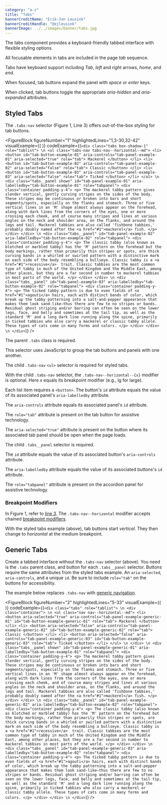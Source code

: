 ```yaml
---
category: "a-z"
title: "Tabs"
bannerCreditName: "Erik-Jan Leusink"
bannerCreditHandle: "@ejleusink" 
bannerImage: ../../images/banner/tabs.jpg
---
```



<TextBlock>

The tabs component provides a keyboard-friendly tabbed interface with flexible styling options. 

</TextBlock>

<AccessibilitySpotlight>

All focusable elements in tabs are included in the page *tab* sequence.

Tabs have keyboard support including *Tab*, *left* and *right* arrows, *home*, and *end*.

When focused, tab buttons expand the panel with *space* or *enter* keys.

When clicked, tab buttons toggle the appropriate *aria-hidden* and *aria-expanded* attributes.

</AccessibilitySpotlight>

<Divider id="styled-tabs" />

<TextBlock>

## Styled Tabs

The `.tabs-nav` selector (Figure 1, Line 3) offers out-of-the-box styling for tab buttons.  

</TextBlock>

<FigureBlock
    figureNumber="1"
    highlightedLines="1,3-30,32-42"
    visualExample={(
        <Styled />
    )}
    codeExample={(`
        <div class="tabs box-shadow-1" role="tablist"> \n
            <ul class="tabs-nav tabs-nav--horizontal--md">
                <li>
                    <button
                        id="tab-button-example-01"
                        aria-controls="tab-panel-example-01"
                        aria-selected="true"
                        role="tab">
                            Mackerel
                    </button>
                </li>
                <li>
                    <button
                        id="tab-button-example-02"
                        aria-controls="tab-panel-example-02"
                        aria-selected="false"
                        role="tab">
                            Classic
                    </button>
                </li>
                <li>
                    <button id="tab-button-example-03"
                        aria-controls="tab-panel-example-03"
                        aria-selected="false"
                        role="tab">
                            Ticked
                    </button>
                </li>
            </ul> \n
            <div
                class="tabs__panel shown"
                id="tab-panel-example-01"
                aria-labelledby="tab-button-example-01"
                role="tabpanel">
                <div class="container padding-y-4">
                    <p>
                        The mackerel tabby pattern gives slender vertical, gently curving stripes on the sides of the body. These stripes may be continuous or broken into bars and short segments/spots, especially on the flanks and stomach. Three or five vertical lines in an 'M' shape almost always appear on the forehead, along with dark lines from the corners of the eyes, one or more crossing each cheek, and of course many stripes and lines at various angles on the neck and shoulder area, on the flanks, and around the legs and tail. Mackerel tabbies are also called 'fishbone tabbies,' probably doubly named after the <a href="#1">mackerel</a> fish.
                    </p>
                </div>
            </div> \n
            <div
                class="tabs__panel"
                id="tab-panel-example-02"
                aria-labelledby="tab-button-example-02"
                role="tabpanel">
                <div class="container padding-y-4">
                    <p>
                        The classic tabby (also known as blotched or marbled tabby) has the 'M' pattern on the forehead but the body markings, rather than primarily thin stripes or spots, are thick curving bands in a whirled or swirled pattern with a distinctive mark on each side of the body resembling a bullseye. Classic tabby is a <a href="#1">recessive</a>  trait. Classic tabbies are the most common type of tabby in much of the United Kingdom and the Middle East, among other places, but they are a far second in number to mackerel tabbies in most parts of the world.
                    </p>
                </div>
            </div> \n
            <div
                class="tabs__panel"
                id="tab-panel-example-03"
                aria-labelledby="tab-button-example-02"
                role="tabpanel">
                <div class="container padding-y-4">
                    <p>
                        The ticked tabby pattern is due to even fields of <a href="#1">agouti</a> hairs, each with distinct bands of color, which break up the tabby patterning into a salt-and-pepper appearance that makes them look sand-like—thus there are few to no stripes or bands. Residual ghost striping and/or barring can often be seen on the lower legs, face, and belly and sometimes at the tail tip, as well as the standard 'M' and a long dark line running along the spine, primarily in ticked tabbies who also carry a mackerel or classic tabby allele. These types of cats come in many forms and colors.
                    </p>
                </div>
            </div> \n
        </div>
    `)}
/>

<TableLineDescBlock targetFigure="1">

<TableLineDescRow lines="1">

The parent `.tabs` class is required.

This selector uses JavaScript to group the tab buttons and panels with one another.

</TableLineDescRow>

<TableLineDescRow lines="3-30">

The child `.tabs-nav` `<ul>` selector is required for styled tabs.

With the child `.tabs-nav` selector, the `.tabs-nav--horizontal--{x}` modifier is optional. Here *x* equals its breakpoint modifier (e.g., lg for large).

Each list item requires a `<button>`. The button's `id` attribute equals the value of its associated panel's `aria-labelledby` attribute.

The `aria-controls` attribute equals its associated panel's `id` attribute.

The `role="tab"` attribute is present on the tab button for assistive technology.

The `aria-selected="true"` attribute is present on the button where its associated tab panel should be open when the page loads.

</TableLineDescRow>

<TableLineDescRow lines="32-42">

The child `.tabs__panel` selector is required.

The `id` attribute equals the value of its associated button's `aria-controls` attribute.

The `aria-labelledby` attribute equals the value of its associated buttons's `id` attribute.

The `role="tabpanel"` attribute is present on the accordion panel for assistive technology.

</TableLineDescRow>

</TableLineDescBlock>

<TextBlock>

### Breakpoint Modifiers

In Figure 1, refer to <a href="#figure_1.3-30" data-line-anchor>line 3</a>. The `.tabs-nav--horizontal` modifier accepts chained <a href="/docs/breakpoints/#breakpointModifiers">breakpoint modifiers</a>.

With the styled tabs example (above), tab buttons start *vertical*. They then change to *horizontal* at the medium breakpoint.

</TextBlock>

<Divider id="generic-tabs" />

<TextBlock>

## Generic Tabs

Create a tabbed interface without the `.tabs-nav` selector (above). You need is the `.tabs` parent class, and button for each `.tabs__panel` selector. Buttons require the same attributes from the styled tabs example. An `aria-selected`, `aria-controls`, and a unique `id`. Be sure to include `role="tab"` on the buttons for accessibility.

The example below replaces `.tabs-nav` with <a href="/docs/navigation/#genericNavigation">generic navigation</a>.

</TextBlock>

<FigureBlock
    figureNumber="2"
    highlightedLines="5-33"
    visualExample={(
        <Generic />
    )}
    codeExample={(`
        <div class="tabs" role="tablist"> \n
            <div class="container"> \n
                <ul class="nav nav--horizontal--md">
                    <li>
                        <button
                            aria-selected="true"
                            aria-controls="tab-panel-example-generic-01"
                            id="tab-button-example-generic-01"
                            role="tab">
                                Mackerel
                        </button>
                    </li>
                    <li>
                        <button
                            aria-selected="false"
                            aria-controls="tab-panel-example-generic-02"
                            id="tab-button-example-generic-02"
                            role="tab">
                                Classic
                        </button>
                    </li>
                    <li>
                        <button
                            aria-selected="false"
                            aria-controls="tab-panel-example-generic-03"
                            id="tab-button-example-generic-03"
                            role="tab">
                                Ticked
                        </button>
                    </li>
                </ul> \n
            </div> \n
            <div
                class="tabs__panel shown"
                id="tab-panel-example-generic-01"
                aria-labelledby="tab-button-example-01"
                role="tabpanel">
                <div class="container padding-y-4">
                    <p>
                        The mackerel tabby pattern gives slender vertical, gently curving stripes on the sides of the body. These stripes may be continuous or broken into bars and short segments/spots, especially on the flanks and stomach. Three or five vertical lines in an 'M' shape almost always appear on the forehead, along with dark lines from the corners of the eyes, one or more crossing each cheek, and of course many stripes and lines at various angles on the neck and shoulder area, on the flanks, and around the legs and tail. Mackerel tabbies are also called 'fishbone tabbies,' probably doubly named after the <a href="#1">mackerel</a> fish.
                    </p>
                </div>
            </div> \n
            <div
                class="tabs__panel"
                id="tab-panel-example-generic-02"
                aria-labelledby="tab-button-example-02"
                role="tabpanel">
                <div class="container padding-y-4">
                    <p>
                        The classic tabby (also known as blotched or marbled tabby) has the 'M' pattern on the forehead but the body markings, rather than primarily thin stripes or spots, are thick curving bands in a whirled or swirled pattern with a distinctive mark on each side of the body resembling a bullseye. Classic tabby is a <a href="#1">recessive</a>  trait. Classic tabbies are the most common type of tabby in much of the United Kingdom and the Middle East, among other places, but they are a far second in number to mackerel tabbies in most parts of the world.
                    </p>
                </div>
            </div> \n
            <div
                class="tabs__panel"
                id="tab-panel-example-generic-03"
                aria-labelledby="tab-button-example-02"
                role="tabpanel">
                <div class="container padding-y-4">
                    <p>
                        The ticked tabby pattern is due to even fields of <a href="#1">agouti</a> hairs, each with distinct bands of color, which break up the tabby patterning into a salt-and-pepper appearance that makes them look sand-like—thus there are few to no stripes or bands. Residual ghost striping and/or barring can often be seen on the lower legs, face, and belly and sometimes at the tail tip, as well as the standard 'M' and a long dark line running along the spine, primarily in ticked tabbies who also carry a mackerel or classic tabby allele. These types of cats come in many forms and colors.
                    </p>
                </div>
            </div> \n
        </div>
    `)}
/>
